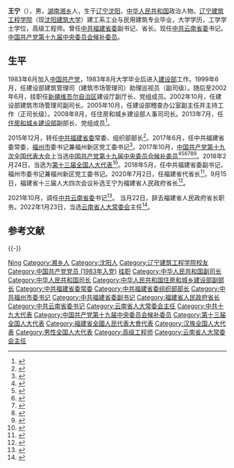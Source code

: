 {{Otheruses|other=名为王宁的其他人物|王宁}}
{{Infobox officeholder
|姓名 = 王宁
|honorific-suffix = 同志
|图像 = 
|now = {{CPC}}[[中国共产党云南省委员会|云南省委员会书记]]
|term_start = 2021年10月19日
|term_end = 
|general_secretary = [[习近平|习近平]]
|predecessor = [[阮成发|阮成发]]
|successor = 
|now1 = [[福建省人民政府|福建省人民政府]][[福建行政长官列表|省长]]
|term_start1 = 2020年7月2日
|term_end1 = 2021年10月22日
|deputy1 = 
|1blankname1 = 省委书记
|1namedata1 = [[于伟国|于伟国]]{{to}}[[尹力_(官员)|尹力]]
|predecessor1 = [[唐登杰|唐登杰]]
|successor1 = [[赵龙_(1967年)|赵龙]]
|国籍 = {{PRC}}
|民族 = 汉族
|出生日期 = {{Birth year and age|1961|04}}
|出生地点 = {{CHN-1949}}[[辽宁省|辽宁省]][[沈阳市|沈阳市]]
|籍贯 = [[湖南省|湖南省]][[湘乡市|湘乡市]]
|职业 = 官员
|政党 = {{CPC}}
|性别 = 男
}}
'''王宁'''（{{bd|1961年|4月||catIdx=W王}}），男，[[湖南省|湖南]][[湘乡市|湘乡]]人，生于[[辽宁省|辽宁]][[沈阳市|沈阳]]，[[中华人民共和国|中华人民共和国]]政治人物。[[沈阳建筑大学|辽宁建筑工程学院]]（现[[沈阳建筑大学|沈阳建筑大学]]）建工系工业与民用建筑专业毕业，大学学历，工学学士学位，高级工程师。曾任[[中共福建省委|中共福建省委]]副书记、省长。现任[[中共云南省委|中共云南省委]]书记。[[中国共产党第十九届中央委员会候补委员列表|中国共产党第十九届中央委员会候补委员]]。

== 生平 ==
1983年6月加入[[中国共产党|中国共产党]]，1983年8月大学毕业后进入[[中华人民共和国建设部|建设部]]工作。1999年6月，任建设部建筑管理司（建筑市场管理司）助理巡视员（副司级）。随后至2002年6月，挂职任[[新疆维吾尔自治区|新疆维吾尔自治区]]建设厅副厅长、党组成员。2002年10月，任建设部建筑市场管理司副司长。2005年10月，任建设部稽查办公室副主任并主持工作（正司长级）。2008年8月，任住房和城乡建设部人事司司长。2013年7月，任[[中华人民共和国住房和城乡建设部|住房和城乡建设部]]副部长、党组成员<ref>{{cite news|url=http://renshi.people.com.cn/n/2013/0719/c139617-22258480.html|title=王宁任住建部副部长、党组成员|publisher=人民网|accessdate=2013-07-19|archivedate=2014-03-31|archiveurl=https://web.archive.org/web/20140331092346/http://renshi.people.com.cn/n/2013/0719/c139617-22258480.html|dead-url=no}}</ref>。

2015年12月，转任[[中国共产党福建省委员会|中共福建省委]]常委、组织部部长<ref>{{cite news|url=http://www.fj.xinhuanet.com/news/2015-12/30/c_1117630200.htm|title=住建部副部长王宁接任福建省委组织部部长|publisher=新华网|accessdate=2015-12-30|dead-url=yes|archiveurl=https://web.archive.org/web/20160408022431/http://www.fj.xinhuanet.com/news/2015-12/30/c_1117630200.htm|archivedate=2016-04-08}}</ref>。2017年6月，任中共福建省委常委，[[福州市|福州市]]委书记兼福州新区党工委书记<ref>{{cite web|title=福建省委常委王宁任福州市委书记(简历)|url=http://district.ce.cn/newarea/sddy/201707/01/t20170701_23965042.shtml|accessdate=2017-07-01|date=2017-07-01|publisher=中国经济网|archiveurl=https://web.archive.org/web/20170706121258/http://district.ce.cn/newarea/sddy/201707/01/t20170701_23965042.shtml|archivedate=2017-07-06|dead-url=no}}</ref>。2017年10月，[[中国共产党第十九次全国代表大会|中国共产党第十九次全国代表大会]]上当选[[中国共产党第十九届中央委员会候补委员列表|中国共产党第十九届中央委员会候补委员]]<ref>{{cite news |title=中国共产党第十九届中央委员会候补委员名单（172名） |url=https://news.gmw.cn/2017-10/25/content_26593954.htm |accessdate=2021-08-18 |work=光明日报 |agency=光明网 |archive-date=2021-08-18 |archive-url=https://web.archive.org/web/20210818074600/https://news.gmw.cn/2017-10/25/content_26593954.htm |dead-url=no }}</ref><ref>{{cite news |title=十九届中央委员、候补委员、中央纪委委员名单 |url=http://news.cri.cn/20171024/f3e85cce-38bb-818d-ce36-bd4c66d0d4c6.html |accessdate=2021-08-18 |work=国际在线 |agency=国际在线 |archive-date=2021-08-18 |archive-url=https://web.archive.org/web/20210818074542/http://news.cri.cn/20171024/f3e85cce-38bb-818d-ce36-bd4c66d0d4c6.html |dead-url=no }}</ref><ref>{{cite news |title=十九大受权发布：中国共产党第十九届中央委员会候补委员名单 |url=http://www.xinhuanet.com//politics/19cpcnc/2017-10/24/c_1121848883.htm |accessdate=2021-08-18 |work=新华网 |agency=新华网 |archive-date=2018-12-09 |archive-url=https://web.archive.org/web/20181209124324/http://www.xinhuanet.com//politics/19cpcnc/2017-10/24/c_1121848883.htm |dead-url=no }}</ref><ref>{{cite news |title=中国共产党第十九届中央委员会候补委员名单 |url=http://guoqing.china.com.cn/zy/2018-03/01/content_50628437.htm |accessdate=2021-08-18 |work=中国网 |agency=中国网 |archive-date=2021-08-18 |archive-url=https://web.archive.org/web/20210818074045/http://guoqing.china.com.cn/zy/2018-03/01/content_50628437.htm |dead-url=no }}</ref><ref>{{cite news |title=中国共产党第十九届中央委员会候补委员名单 |url=http://www.gov.cn/guoqing/2017-10/24/content_5432328.htm |accessdate=2021-08-18 |work=中国政府网 |agency=中国政府网 |archive-date=2020-08-05 |archive-url=https://web.archive.org/web/20200805131505/http://www.gov.cn/guoqing/2017-10/24/content_5432328.htm |dead-url=no }}</ref><ref>{{cite news |title=中国共产党第十九届中央委员会候补委员名单 |url=https://china.huanqiu.com/article/9CaKrnK5yXI |accessdate=2021-08-18 |work=环球网 |agency=环球网 |archive-date=2021-08-18 |archive-url=https://web.archive.org/web/20210818074045/https://china.huanqiu.com/article/9CaKrnK5yXI |dead-url=no }}</ref>。2018年2月24日，当选为[[第十三届全国人大代表|第十三届全国人大代表]]<ref>{{Cite web|title=（受权发布）中华人民共和国第十三届全国人民代表大会代表名单|url=http://www.chinanews.com/gn/2018/02-25/8453959.shtml|accessdate=2021-02-13|work=中新网|archive-date=2018-02-27|archive-url=https://web.archive.org/web/20180227031724/http://www.chinanews.com/gn/2018/02-25/8453959.shtml|dead-url=no}}</ref>。2018年5月，任中共福建省委副书记，福州市委书记兼福州新区党工委书记。2020年7月2日，任福建省代省长<ref>{{cite web|title=王宁任福建省副省长、代理省长 崔永辉任副省长|url=http://fjnews.fjsen.com/2020-07/02/content_30386289.htm|accessdate=2020-07-02|date=2020-07-02|publisher=东南网|archiveurl=https://web.archive.org/web/20200702054134/http://fjnews.fjsen.com/2020-07/02/content_30386289.htm|archivedate=2020-07-02|dead-url=no}}</ref>。9月15日，福建省十三届人大四次会议补选王宁为福建省人民政府省长<ref>{{cite web|title=王宁当选福建省省长|url=http://www.xinhuanet.com/politics/2020-09/15/c_1126495840.htm|accessdate=2020-09-15|date=2020-09-15|publisher=新华网|archive-date=2020-10-20|archive-url=https://web.archive.org/web/20201020011237/http://www.xinhuanet.com/politics/2020-09/15/c_1126495840.htm|dead-url=no}}</ref>。

2021年10月，调任[[中共云南省委|中共云南省委]]书记<ref>{{cite web|url=https://www.thepaper.cn/newsDetail_forward_14971015|title=广西云南2省区党委主要负责同志职务调整|date=2021-10-19|publisher=澎湃新闻|access-date=2021-10-19|archive-date=2021-10-22|archive-url=https://web.archive.org/web/20211022232840/https://www.thepaper.cn/newsDetail_forward_14971015|dead-url=no}}</ref>。 当月22日，辞去福建省人民政府省长职务。2022年1月23日，当选[[云南省人大常委会|云南省人大常委会]]主任<ref>{{cite web |title=王宁当选云南省人大常委会主任 |url=http://www.news.cn/politics/2022-01/23/c_1128292532.htm |website=新华网 |accessdate=2022-01-23}}</ref>。

== 参考文献 ==
{{reflist|2}}
{{-}}
{{start box}}
{{s-ppo|cpc}}
{{s-before|[[阮成发|阮成发]]}}
{{s-title|[[中国共产党云南省委员会|中国共产党云南省委员会]]书记|2021年10月－}}
{{s-inc}}
{{s-before|[[倪岳峰|倪岳峰]]|rows=3}}
{{s-title|[[中国共产党福建省委员会|中国共产党福建省委员会]]专职副书记|2018年5月－2020年7月}}
{{s-after|[[胡昌升|胡昌升]]}}
{{s-title|[[中国共产党福州市委员会|中国共产党福州市委员会]]书记|2017年6月－2020年7月}}
{{s-after|[[林宝金|林宝金]]|rows=2}}
{{s-title|[[中国共产党福建省委员会福州新区工作委员会|中国共产党福建省委员会福州新区工作委员会]]书记|2017年6月-2020年7月}}
{{s-before|[[姜信治|姜信治]]}}
{{s-title|[[中国共产党福建省委员会|中国共产党福建省委员会]]组织部部长|2015年12月－2017年7月}}
{{s-after|[[胡昌升|胡昌升]]}}
{{s-par|prc-lpc}}
{{s-before|[[阮成发|阮成发]]}}
{{s-title|[[云南省人民代表大会常务委员会|云南省人民代表大会常务委员会]]主任|2022年1月－}}
{{s-inc}}
{{s-gov|prc}}
{{s-before|[[唐登杰|唐登杰]]}}
{{s-title|[[福建省人民政府|福建省人民政府]]省长|2020年7月－2021年10月}}
{{s-after|[[赵龙_(1967年)|赵龙]]}}
{{end box}}

{{中华人民共和国省级行政区党务主官}}
{{云南省领导人}}
{{中华人民共和国云南省正职领导人|nocat}}
{{中华人民共和国福建省正职领导人|nocat}}
{{福建行政长官}}
{{云南政治|党派}}

{{Authority control}}

{{DEFAULTSORT:Wang王}}
[[Category:王姓|Ning]]
[[Category:湘乡人|Category:湘乡人]]
[[Category:沈阳人|Category:沈阳人]]
[[Category:辽宁建筑工程学院校友|Category:辽宁建筑工程学院校友]]
[[Category:中国共产党党员_(1983年入党)|Category:中国共产党党员 (1983年入党)]]
[[Category:新疆维吾尔自治区副厅长|挂职]]
[[Category:中华人民共和国副司长|Category:中华人民共和国副司长]]
[[Category:中华人民共和国司长|Category:中华人民共和国司长]]
[[Category:中华人民共和国住房和城乡建设部副部长|Category:中华人民共和国住房和城乡建设部副部长]]
[[Category:中共福建省委常委|Category:中共福建省委常委]]
[[Category:中共福建省委组织部部长|Category:中共福建省委组织部部长]]
[[Category:中共福州市委书记|Category:中共福州市委书记]]
[[Category:中共福建省委副书记|Category:中共福建省委副书记]]
[[Category:福建省人民政府省长|Category:福建省人民政府省长]]
[[Category:中共云南省委书记|Category:中共云南省委书记]]
[[Category:云南省人大常委会主任|Category:云南省人大常委会主任]]
[[Category:中共十九大代表|Category:中共十九大代表]]
[[Category:中国共产党第十九届中央委员会候补委员|Category:中国共产党第十九届中央委员会候补委员]]
[[Category:第十三届全国人大代表|Category:第十三届全国人大代表]]
[[Category:福建省全國人民代表大會代表|Category:福建省全國人民代表大會代表]]
[[Category:汉族全国人大代表|Category:汉族全国人大代表]]
[[Category:男性全国人大代表|Category:男性全国人大代表]]
[[Category:高级工程师|Category:高级工程师]]
[[Category:云南省人大常委会主任|Category:云南省人大常委会主任]]